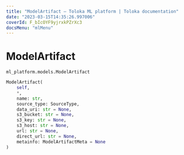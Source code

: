 ```yaml
---
title: "ModelArtifact — Toloka ML platform | Toloka documentation"
date: "2023-03-15T14:35:26.997006"
coverId: F_bIcOYF9yjrxkPZrXc3
docsMenu: "mlMenu"
---
```


# ModelArtifact

`ml_platform.models.ModelArtifact`

```python
ModelArtifact(
    self,
    *,
    name: str,
    source_type: SourceType,
    data_uri: str = None,
    s3_bucket: str = None,
    s3_key: str = None,
    s3_host: str = None,
    url: str = None,
    direct_url: str = None,
    metainfo: ModelArtifactMeta = None
)
```